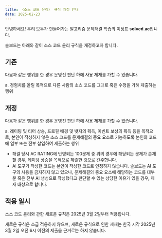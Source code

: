 ```yaml
---
title: 〈소스 코드 윤리〉 규칙 개정 안내 
date: 2025-02-23
---
```


안녕하세요! 우리 모두가 만들어가는 알고리즘 문제해결 학습의 이정표 **solved.ac**입니다.

솔브드는 아래와 같이 소스 코드 윤리 규칙을 개정하고자 합니다.

## 기존

다음과 같은 행위를 한 경우 운영진 판단 하에 사용 제재를 가할 수 있습니다.

a. 경험치를 올릴 목적으로 다른 사람의 소스 코드를 그대로 혹은 수정을 가해 제출하는 행위

## 개정

다음과 같은 행위를 한 경우 운영진 판단 하에 사용 제재를 가할 수 있습니다.

a. 레이팅 및 티어 상승, 프로필 배경 및 뱃지의 획득, 이벤트 보상의 획득 등을 목적으로,
본인이 작성하지 않은 소스 코드를 문제해결의 중요 요소로 기능하도록 본인의 코드에 일부 또는 전부 삽입하여 제출하는 행위
  - 해결 당시 AC RATING에 반영되는 100문제 중 위의 경우에 해당되는 문제가 존재할 경우, 레이팅 상승을 목적으로 제출한 것으로 간주합니다.
  - AI 도구가 작성한 코드는 본인이 작성한 코드로 인정하지 않습니다. 솔브드는 AI 도구의 사용을 금지하지 않고 있으나,
    문제해결의 중요 요소에 해당하는 코드를 대부분 혹은 전부 AI 생성으로 작성했다고 판단할 수 있는 상당한 이유가 있을 경우, 제재 대상으로 합니다.

## 적용 일시

소스 코드 윤리와 관한 새로운 규칙은 2025년 3월 2일부터 적용합니다.

새로운 규칙은 소급 적용하지 않으며, 새로운 규칙으로 인한 제재는 한국 시각 2025년 3월 2일 오전 6시 이전의 제출을 근거로는 하지 않습니다.
